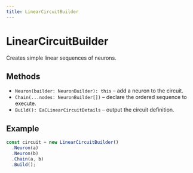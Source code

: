 ```yaml
---
title: LinearCircuitBuilder
---
```


# LinearCircuitBuilder

Creates simple linear sequences of neurons.

## Methods

- `Neuron(builder: NeuronBuilder): this` – add a neuron to the circuit.
- `Chain(...nodes: NeuronBuilder[])` – declare the ordered sequence to execute.
- `Build(): EaCLinearCircuitDetails` – output the circuit definition.

## Example

```ts
const circuit = new LinearCircuitBuilder()
  .Neuron(a)
  .Neuron(b)
  .Chain(a, b)
  .Build();
```
